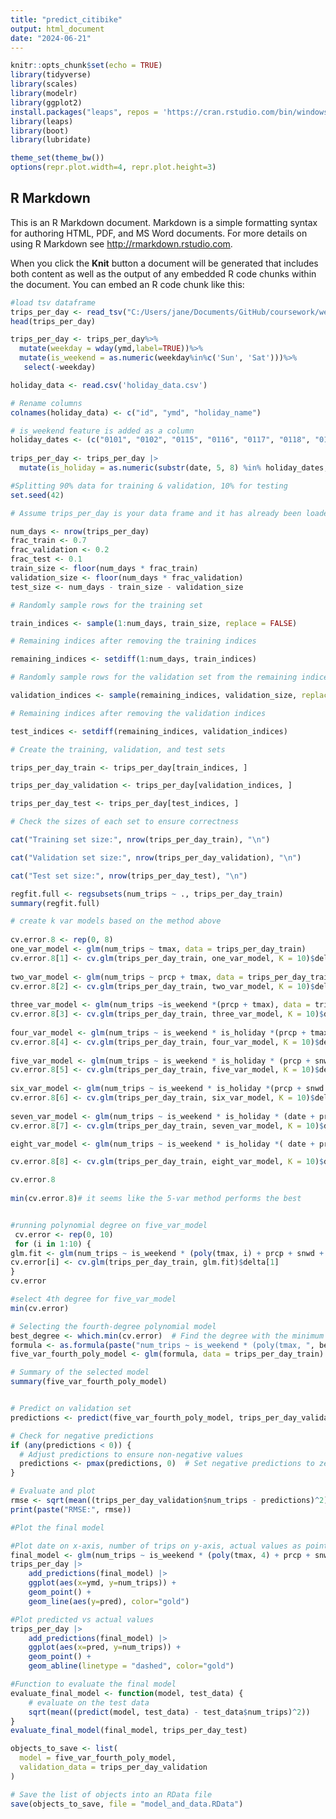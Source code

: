 ```yaml
---
title: "predict_citibike"
output: html_document
date: "2024-06-21"
---
```


```r
knitr::opts_chunk$set(echo = TRUE)
library(tidyverse)
library(scales)
library(modelr)
library(ggplot2)
install.packages("leaps", repos = 'https://cran.rstudio.com/bin/windows/contrib/4.4/leaps_3.2.zip')
library(leaps)
library(boot)
library(lubridate)

theme_set(theme_bw())
options(repr.plot.width=4, repr.plot.height=3)
```

## R Markdown

This is an R Markdown document. Markdown is a simple formatting syntax for authoring HTML, PDF, and MS Word documents. For more details on using R Markdown see <http://rmarkdown.rstudio.com>.

When you click the **Knit** button a document will be generated that includes both content as well as the output of any embedded R code chunks within the document. You can embed an R code chunk like this:

```r
#load tsv dataframe
trips_per_day <- read_tsv("C:/Users/jane/Documents/GitHub/coursework/week3/trips_per_day.tsv")
head(trips_per_day)
```


```r
trips_per_day <- trips_per_day%>%
  mutate(weekday = wday(ymd,label=TRUE))%>%
  mutate(is_weekend = as.numeric(weekday%in%c('Sun', 'Sat')))%>%
   select(-weekday)
```


```r
holiday_data <- read.csv('holiday_data.csv')

# Rename columns
colnames(holiday_data) <- c("id", "ymd", "holiday_name")

# is_weekend feature is added as a column
holiday_dates <- (c("0101", "0102", "0115", "0116", "0117", "0118", "0119", "0120", "0121", "0215", "0216", "0217", "0218", "0219", "0220", "0525", "0526", "0527", "0528", "0529", "0530", "0703", "0704",  "0901", "0902", "0903", "0904", "0905", "0906", "0907", "1008", "1009", "1010", "1011", "1012", "1013", "1014", "1110", "1111", "1112", "1122", "1123", "1124", "1125", "1126", "1127", "1128", "1225"))
 
trips_per_day <- trips_per_day |> 
  mutate(is_holiday = as.numeric(substr(date, 5, 8) %in% holiday_dates, 1, 0))
```



```r
#Splitting 90% data for training & validation, 10% for testing
set.seed(42)

# Assume trips_per_day is your data frame and it has already been loaded

num_days <- nrow(trips_per_day)
frac_train <- 0.7
frac_validation <- 0.2
frac_test <- 0.1
train_size <- floor(num_days * frac_train)
validation_size <- floor(num_days * frac_validation)
test_size <- num_days - train_size - validation_size

# Randomly sample rows for the training set

train_indices <- sample(1:num_days, train_size, replace = FALSE)

# Remaining indices after removing the training indices

remaining_indices <- setdiff(1:num_days, train_indices)

# Randomly sample rows for the validation set from the remaining indices

validation_indices <- sample(remaining_indices, validation_size, replace = FALSE)

# Remaining indices after removing the validation indices

test_indices <- setdiff(remaining_indices, validation_indices)

# Create the training, validation, and test sets

trips_per_day_train <- trips_per_day[train_indices, ]

trips_per_day_validation <- trips_per_day[validation_indices, ]

trips_per_day_test <- trips_per_day[test_indices, ]

# Check the sizes of each set to ensure correctness

cat("Training set size:", nrow(trips_per_day_train), "\n")

cat("Validation set size:", nrow(trips_per_day_validation), "\n")

cat("Test set size:", nrow(trips_per_day_test), "\n")

```


```r
regfit.full <- regsubsets(num_trips ~ ., trips_per_day_train)
summary(regfit.full)
```

```r
# create k var models based on the method above
 
cv.error.8 <- rep(0, 8)
one_var_model <- glm(num_trips ~ tmax, data = trips_per_day_train)
cv.error.8[1] <- cv.glm(trips_per_day_train, one_var_model, K = 10)$delta[1]
 
two_var_model <- glm(num_trips ~ prcp + tmax, data = trips_per_day_train)
cv.error.8[2] <- cv.glm(trips_per_day_train, two_var_model, K = 10)$delta[1]
 
three_var_model <- glm(num_trips ~is_weekend *(prcp + tmax), data = trips_per_day_train)
cv.error.8[3] <- cv.glm(trips_per_day_train, three_var_model, K = 10)$delta[1]
 
four_var_model <- glm(num_trips ~ is_weekend * is_holiday *(prcp + tmax), data = trips_per_day_train)
cv.error.8[4] <- cv.glm(trips_per_day_train, four_var_model, K = 10)$delta[1]
 
five_var_model <- glm(num_trips ~ is_weekend * is_holiday * (prcp + snwd + tmax), data = trips_per_day_train)
cv.error.8[5] <- cv.glm(trips_per_day_train, five_var_model, K = 10)$delta[1]
 
six_var_model <- glm(num_trips ~ is_weekend * is_holiday *(prcp + snwd + tmax + tmin), data = trips_per_day_train)
cv.error.8[6] <- cv.glm(trips_per_day_train, six_var_model, K = 10)$delta[1]
 
seven_var_model <- glm(num_trips ~ is_weekend * is_holiday * (date + prcp + snwd + tmax + tmin), data = trips_per_day_train)
cv.error.8[7] <- cv.glm(trips_per_day_train, seven_var_model, K = 10)$delta[1]

eight_var_model <- glm(num_trips ~ is_weekend * is_holiday *( date + prcp + snwd + snow + tmax + tmin), data = trips_per_day_train)

cv.error.8[8] <- cv.glm(trips_per_day_train, eight_var_model, K = 10)$delta[1]

cv.error.8
 
min(cv.error.8)# it seems like the 5-var method performs the best


#running polynomial degree on five_var_model
 cv.error <- rep(0, 10)
 for (i in 1:10) {
glm.fit <- glm(num_trips ~ is_weekend * (poly(tmax, i) + prcp + snwd + tmax + is_holiday), data = trips_per_day_train )
cv.error[i] <- cv.glm(trips_per_day_train, glm.fit)$delta[1]
}
cv.error

#select 4th degree for five_var_model
min(cv.error)

# Selecting the fourth-degree polynomial model
best_degree <- which.min(cv.error)  # Find the degree with the minimum cross-validation error
formula <- as.formula(paste("num_trips ~ is_weekend * (poly(tmax, ", best_degree, ") + prcp + snwd + tmax + is_holiday)", sep = ""))
five_var_fourth_poly_model <- glm(formula, data = trips_per_day_train)

# Summary of the selected model
summary(five_var_fourth_poly_model)


# Predict on validation set
predictions <- predict(five_var_fourth_poly_model, trips_per_day_validation)

# Check for negative predictions
if (any(predictions < 0)) {
  # Adjust predictions to ensure non-negative values
  predictions <- pmax(predictions, 0)  # Set negative predictions to zero
}

# Evaluate and plot
rmse <- sqrt(mean((trips_per_day_validation$num_trips - predictions)^2))
print(paste("RMSE:", rmse))

```



```r
#Plot the final model 

#Plot date on x-axis, number of trips on y-axis, actual values as points, and predicted values as line
final_model <- glm(num_trips ~ is_weekend * (poly(tmax, 4) + prcp + snwd + tmax + is_holiday), data = trips_per_day)
trips_per_day |>
    add_predictions(final_model) |>
    ggplot(aes(x=ymd, y=num_trips)) +
    geom_point() +
    geom_line(aes(y=pred), color="gold")

#Plot predicted vs actual values
trips_per_day |>
    add_predictions(final_model) |>
    ggplot(aes(x=pred, y=num_trips)) +
    geom_point() +
    geom_abline(linetype = "dashed", color="gold")
```


```r
#Function to evaluate the final model 
evaluate_final_model <- function(model, test_data) {
    # evaluate on the test data
    sqrt(mean((predict(model, test_data) - test_data$num_trips)^2))
}
evaluate_final_model(final_model, trips_per_day_test)
```

```r
objects_to_save <- list(
  model = five_var_fourth_poly_model,
  validation_data = trips_per_day_validation
)

# Save the list of objects into an RData file
save(objects_to_save, file = "model_and_data.RData")
```
